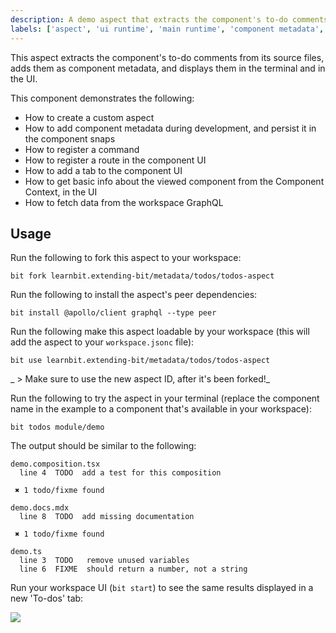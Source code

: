 ```yaml
---
description: A demo aspect that extracts the component's to-do comments and adds them as metadata
labels: ['aspect', 'ui runtime', 'main runtime', 'component metadata', 'cli']
---
```



This aspect extracts the component's to-do comments from its source files, adds them as component metadata, and displays them in the terminal and in the UI.

This component demonstrates the following:

- How to create a custom aspect
- How to add component metadata during development, and persist it in the component snaps
- How to register a command
- How to register a route in the component UI
- How to add a tab to the component UI
- How to get basic info about the viewed component from the Component Context, in the UI
- How to fetch data from the workspace GraphQL

## Usage

Run the following to fork this aspect to your workspace:

```plaintext
bit fork learnbit.extending-bit/metadata/todos/todos-aspect
```

Run the following to install the aspect's peer dependencies:

```plaintext
bit install @apollo/client graphql --type peer
```

Run the following make this aspect loadable by your workspace (this will add the aspect to your `workspace.jsonc` file):

```plaintext
bit use learnbit.extending-bit/metadata/todos/todos-aspect
```

_ > Make sure to use the new aspect ID, after it's been forked!_

Run the following to try the aspect in your terminal (replace the component name in the example to a component that's available in your workspace):

```plaintext
bit todos module/demo
```

The output should be similar to the following:

```plaintext
demo.composition.tsx
  line 4  TODO  add a test for this composition

 ✖ 1 todo/fixme found

demo.docs.mdx
  line 8  TODO  add missing documentation

 ✖ 1 todo/fixme found

demo.ts
  line 3  TODO   remove unused variables
  line 6  FIXME  should return a number, not a string
```

Run your workspace UI (`bit start`) to see the same results displayed in a new 'To-dos' tab:

<Image src={uiScreenshot} maxWidth={800} hasBackground />
